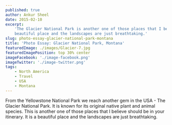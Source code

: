 ```yaml
---
published: true
author: Ankur Sheel
date: 2015-02-10
excerpt:
    'The Glacier National Park is another one of those places that I believe should be in your itinerary. It is a
    beautiful place and the landscapes are just breathtaking.'
slug: photo-essay-glacier-national-park-montana
title: 'Photo Essay: Glacier National Park, Montana'
featuredImage: ./images/Glacier-7.jpg
featuredImagePosition: top 30% center
imageFacebook: './image-facebook.png'
imageTwitter: './image-twitter.png'
tags:
    - North America
    - Travel
    - USA
    - Montana
---
```


From the Yellowstone National Park we reach another gem in the USA - The Glacier National Park. It is known for its
original native plant and animal species. This is another one of those places that I believe should be in your
itinerary. It is a beautiful place and the landscapes are just breathtaking.

<ImageGallery relativeDirectory={props.path} />
